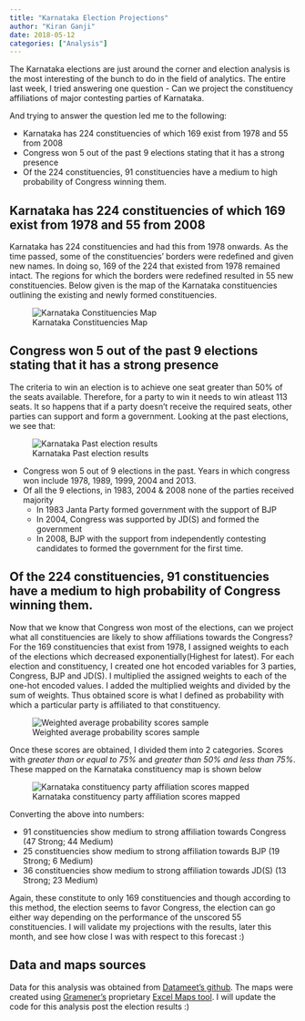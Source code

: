 ```yaml
---
title: "Karnataka Election Projections"
author: "Kiran Ganji"
date: 2018-05-12
categories: ["Analysis"]
---
```


The Karnataka elections are just around the corner and election analysis is the most interesting of the bunch to do in the field of analytics. The entire last week, I tried answering one question - Can we project the constituency affiliations of major contesting parties of Karnataka.

And trying to answer the question led me to the following:

- Karnataka has 224 constituencies of which 169 exist from 1978 and 55 from 2008
- Congress won 5 out of the past 9 elections stating that it has a strong presence
- Of the 224 constituencies, 91 constituencies have a medium to high probability of Congress winning them.

## Karnataka has 224 constituencies of which 169 exist from 1978 and 55 from 2008

Karnataka has 224 constituencies and had this from 1978 onwards. As the time passed, some of the constituencies' borders were redefined and given new names. In doing so, 169 of the 224 that existed from 1978 remained intact. The regions for which the borders were redefined resulted in 55 new constituencies. Below given is the map of the Karnataka constituencies outlining the existing and newly formed constituencies.

![Karnataka Constituencies Map](/img/Karnataka_Constituencies.png)

## Congress won 5 out of the past 9 elections stating that it has a strong presence

The criteria to win an election is to achieve one seat greater than 50% of the seats available. Therefore, for a party to win it needs to win atleast 113 seats. It so happens that if a party doesn't receive the required seats, other parties can support and form a government. Looking at the past elections, we see that:

![Karnataka Past election results](/img/Karnataka_Past_Elections.png)

- Congress won 5 out of 9 elections in the past. Years in which congress won include 1978, 1989, 1999, 2004 and 2013. 
- Of all the 9 elections, in 1983, 2004 & 2008 none of the parties received majority
	- In 1983 Janta Party formed government with the support of BJP
	- In 2004, Congress was supported by JD(S) and formed the government
	- In 2008, BJP with the support from independently contesting candidates to formed the government for the first time.



## Of the 224 constituencies, 91 constituencies have a medium to high probability of Congress winning them.

Now that we know that Congress won most of the elections, can we project what all constituencies are likely to show affiliations towards the Congress? For the 169 constituencies that exist from 1978, I assigned weights to each of the elections which decreased exponentially(Highest for latest).  For each election and constituency, I created one hot encoded variables for 3 parties, Congress, BJP and JD(S). I multiplied the assigned weights to each of the one-hot encoded values. I added the multiplied weights and divided by the sum of weights. Thus obtained score is what I defined as probability with which a particular party is affiliated to that constituency.

![Weighted average probability scores sample](/img/prbob_scores.PNG)

Once these scores are obtained, I divided them into 2 categories. Scores with *greater than or equal to 75%* and *greater than 50% and less than 75%*. These mapped on the Karnataka constituency map is shown below 

![Karnataka constituency party affiliation scores mapped](/img/Karnataka_Seat_Projections.png)

Converting the above into numbers:

- 91 constituencies show medium to strong affiliation towards Congress (47 Strong; 44 Medium)
- 25 constituencies show medium to strong affiliation towards BJP (19 Strong; 6 Medium)
- 36 constituencies show medium to strong affiliation towards JD(S) (13 Strong; 23 Medium)

Again, these constitute to only 169 constituencies and though according to this method, the election seems to favor Congress, the election can go either way depending on the performance of the unscored 55 constituencies. I will validate my projections with the results, later this month, and see how close I was with respect to this forecast :)

## Data and maps sources

Data for this analysis was obtained from [Datameet's github](https://github.com/datameet/india-election-data/tree/master/assembly-elections). The maps were created using [Gramener's](https://gramener.com/) proprietary [Excel Maps tool](https://gramener.com/indiamap/). I will update the code for this analysis post the election results :)